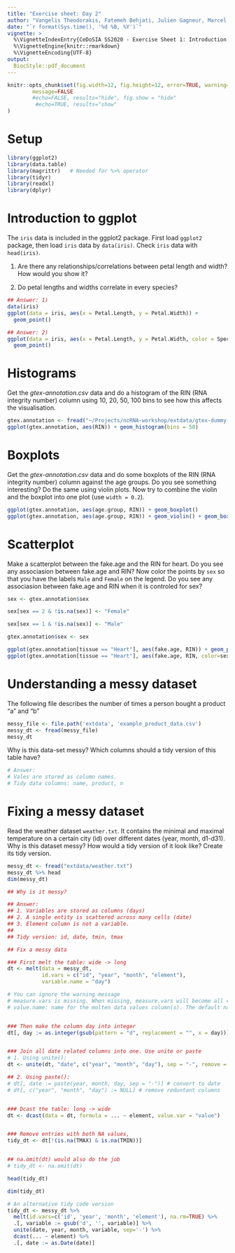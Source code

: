 ```yaml
---
title: "Exercise sheet: Day 2"
author: "Vangelis Theodorakis, Fatemeh Behjati, Julien Gagneur, Marcel Schulz"
date: "`r format(Sys.time(), '%d %B, %Y')`"
vignette: >
  %\VignetteIndexEntry{CeDoSIA SS2020 - Exercise Sheet 1: Introduction to R}
  %\VignetteEngine{knitr::rmarkdown}
  %\VignetteEncoding{UTF-8}
output: 
  BiocStyle::pdf_document
---
```


```r
knitr::opts_chunk$set(fig.width=12, fig.height=12, error=TRUE, warning=FALSE,
        message=FALSE 
        #echo=FALSE, results="hide", fig.show = "hide"
         #echo=TRUE, results="show"
)
```

# Setup

```r
library(ggplot2)
library(data.table)
library(magrittr)   # Needed for %>% operator
library(tidyr)
library(readxl)
library(dplyr)
```


# Introduction to ggplot

The `iris` data is included in the ggplot2 package. First load `ggplot2` package, then load `iris` data by `data(iris)`. Check `iris` data with `head(iris)`. 

1) Are there any relationships/correlations between petal length and width? How would you show it?

2) Do petal lengths and widths correlate in every species?


```r
## Answer: 1)
data(iris)
ggplot(data = iris, aes(x = Petal.Length, y = Petal.Width)) +
  geom_point() 
```


```r
## Answer: 2)
ggplot(data = iris, aes(x = Petal.Length, y = Petal.Width, color = Species)) +
  geom_point()
```

# Histograms

Get the _gtex-annotation.csv_ data and do a histogram of the RIN (RNA integrity number) column using 10, 20, 50, 100 bins to see how this affects the visualisation.

```r
gtex.annotation <- fread("~/Projects/ncRNA-workshop/extdata/gtex-dummy-dataset.csv")
ggplot(gtex.annotation, aes(RIN)) + geom_histogram(bins = 50)
```


# Boxplots

Get the _gtex-annotation.csv_ data and do some boxplots of the RIN (RNA integrity number) column against the age groups. Do you see something interesting? Do the same using violin plots. Now try to combine the violin and the boxplot into one plot (use `width = 0.2`).

```r
ggplot(gtex.annotation, aes(age.group, RIN)) + geom_boxplot()
ggplot(gtex.annotation, aes(age.group, RIN)) + geom_violin() + geom_boxplot(width=0.2)
```

# Scatterplot

Make a scatterplot between the fake.age and the RIN for heart. Do you see any associasion between fake.age and RIN? Now color the points by `sex` so that you have the labels `Male` and `Female` on the legend. Do you see any associasion between fake.age and RIN when it is controled for sex?

```r
sex <- gtex.annotation$sex

sex[sex == 2 & !is.na(sex)] <- "Female"

sex[sex == 1 & !is.na(sex)] <- "Male"

gtex.annotation$sex <- sex

ggplot(gtex.annotation[tissue == "Heart"], aes(fake.age, RIN)) + geom_point()
ggplot(gtex.annotation[tissue == "Heart"], aes(fake.age, RIN, color=sex)) + geom_point()
```


# Understanding a messy dataset


The following file describes the number of times a person bought a product "a" and "b"

```r
messy_file <- file.path('extdata', 'example_product_data.csv')
messy_dt <- fread(messy_file)
messy_dt
```

Why is this data-set messy? Which columns should a tidy version of this table have?

```r
# Answer: 
# Vales are stored as column names. 
# Tidy data columns: name, product, n
```

# Fixing a messy dataset

Read the weather dataset `weather.txt`. It contains the minimal and maximal temperature on a certain city (id) over different dates (year, month, d1-d31). Why is this dataset messy? How would a tidy version of it look like? Create its tidy version.

```r
messy_dt <- fread("extdata/weather.txt")
messy_dt %>% head
dim(messy_dt)
```

```r
## Why is it messy?

## Answer: 
## 1. Variables are stored as columns (days)
## 2. A single entity is scattered across many cells (date)
## 3. Element column is not a variable.
##
## Tidy version: id, date, tmin, tmax
```


```r
## Fix a messy data

### First melt the table: wide -> long
dt <- melt(data = messy_dt, 
           id.vars = c("id", "year", "month", "element"), 
           variable.name = "day") 

# You can ignore the warning message
# measure.vars is missing. When missing, measure.vars will become all columns outside id.vars.
# value.name: name for the molten data values column(s). The default name is 'value'. 


### Then make the column day into integer
dt[, day := as.integer(gsub(pattern = "d", replacement = "", x = day))]


### Join all date related columns into one. Use unite or paste
# 1. Using unite():
dt <- unite(dt, "date", c("year", "month", "day"), sep = "-", remove = TRUE)

## 2. Using paste():
# dt[, date := paste(year, month, day, sep = "-")] # convert to date
# dt[, c("year", "month", "day") := NULL] # remove reduntant columns


### Dcast the table: long -> wide
dt <- dcast(data = dt, formula = ... ~ element, value.var = "value") 


### Remove entries with both NA values,
tidy_dt <- dt[!(is.na(TMAX) & is.na(TMIN))] 


## na.omit(dt) would also do the job
# tidy_dt <- na.omit(dt)

head(tidy_dt)

dim(tidy_dt)
```

```r
# An alternative tidy code version
tidy_dt <- messy_dt %>% 
  melt(id.vars=c('id', 'year', 'month', 'element'), na.rm=TRUE) %>% 
  .[, variable := gsub('d', '', variable)] %>% 
  unite(date, year, month, variable, sep='-') %>% 
  dcast(... ~ element) %>% 
  .[, date := as.Date(date)]
```
